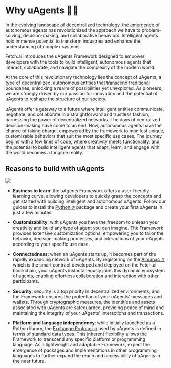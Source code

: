 # Why uAgents 🤔💡

In the evolving landscape of decentralized technology, the emergence of autonomous agents has revolutionized the approach we have to problem-solving, decision-making, and collaborative behaviors. Intelligent agents hold immense potential to transform industries and enhance the understanding of complex systems. 

Fetch.ai introduces the uAgents Framework designed to empower developers with the tools to build intelligent, autonomous agents that interact, collaborate, and navigate the complexity of the modern world.

At the core of this revolutionary technology lies the concept of uAgents, a type of decentralized, autonomous entities that transcend traditional boundaries, unlocking a realm of possibilities yet unexplored. As pioneers, we are strongly driven by our passion for innovation and the potential of μAgents to reshape the structure of our society.

uAgents offer a gateway to a future where intelligent entities communicate, negotiate, and collaborate in a straightforward and trustless fashion, harnessing the power of decentralized networks. The days of centralized decision-making have come to an end. Now, autonomous agents have the chance of taking charge, empowered by the framework to manifest unique, customizable behaviors that suit the most specific use cases. The journey begins with a few lines of code, where creativity meets functionality, and the potential to build intelligent agents that adapt, learn, and engage with the world becomes a tangible reality.

## Reasons to build with uAgents

![](../../../src/images/why-uagents.png)

- **Easiness to learn**: the uAgents Framework offers a user-friendly learning curve, allowing developers to quickly grasp the concepts and get started with building intelligent and autonomous uAgents. Follow our guides to install the [Python ↗️](https://pypi.org/project/uagents/) package and create your first uAgents in just a few minutes.

- **Customizability**: with uAgents you have the freedom to unleash your creativity and build any type of agent you can imagine. The Framework provides extensive customization options, empowering you to tailor the behavior, decision-making processes, and interactions of your uAgents according to your specific use case.

- **Connectedness**: when an uAgents starts up, it becomes part of the rapidly expanding network of uAgents. By registering on the [Almanac ↗️](/references/contracts/uagents-almanac/almanac-overview.md)️, which is the smart contract developed and deployed on the Fetch.ai blockchain, your uAgents instantaneously joins this dynamic ecosystem of agents, enabling effortless collaboration and interaction with other participants.

- **Security**: security is a top priority in decentralized environments, and the Framework ensures the protection of your uAgents' messages and wallets. Through cryptographic measures, the identities and assets associated with uAgents are safeguarded, providing peace of mind and maintaining the integrity of your uAgents' interactions and transactions.

- **Platform and language independency**: while initially launched as a Python library, the [Exchange Protocol ↗️](/references/uagents/uagents-protocols/exchange-protocol.md)️ used by μAgents is defined in terms of standard data types. This inherent flexibility allows the Framework to transcend any specific platform or programming language. As a lightweight and adaptable Framework, expect the emergence of packages and implementations in other programming languages to further expand the reach and accessibility of uAgents in the near future.
